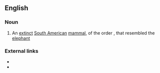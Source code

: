 ==English==

===Noun===
{{en-noun}}

# An [[extinct]] [[South American]] [[mammal]], of the order ''{{taxlink|Pyrotheria|order|noshow=1}}'', that resembled the [[elephant]]

===External links===
* {{pedia}}
* {{specieslite}}